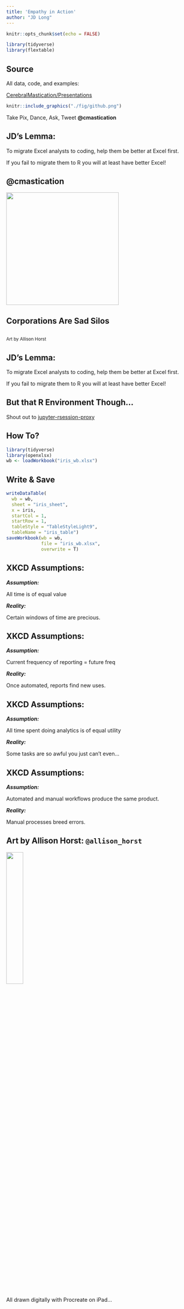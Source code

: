 ```yaml
---
title: 'Empathy in Action'
author: "JD Long"
---
```


```r
knitr::opts_chunk$set(echo = FALSE)
```

```r
library(tidyverse)
library(flextable)
```


## Source

All data, code, and examples: 

[CerebralMastication/Presentations](https://github.com/CerebralMastication/Presentations/)

```r
knitr::include_graphics("./fig/github.png")
```

Take Pix, Dance, Ask, Tweet 
**@cmastication**

## JD's Lemma: {.medium-body}

To migrate Excel analysts to coding, help them be better at Excel first. 

If you fail to migrate them to R you will at least have better Excel!

## @cmastication

<div align="center">
<img src="./fig/twitter_jdlong.png" width=300 >
</div>

## {data-background=./fig/rcookbook2e.png}

## Corporations Are Sad Silos {data-background=./fig/Sad_Cubicles_2.png}

## {data-background=./fig/Office-R-github.png}

<sup>Art by Allison Horst</sup>

## {data-background=./fig/tribalism.jpg data-background-size=cover}

## {data-background=./fig/circus_tent_blueprint.png data-background-size=cover}

## {data-background=./fig/avengers_strut.gif }

## {data-background=./fig/fire_deadlift.gif }

## {data-background=./fig/cantdoit.jpg data-background-size=cover}

## {data-background=./fig/kathy_sierra_graph.jpg}

## JD's Lemma: {.medium-body}

To migrate Excel analysts to coding, help them be better at Excel first. 

If you fail to migrate them to R you will at least have better Excel!


## {data-background=./fig/iris_excel.png}

## {data-background=./fig/iris_excel_formula.png}

## {data-background=./fig/iris_excel_pivot.png}

## But that R Environment Though...

Shout out to [jupyter-rsession-proxy](https://github.com/jupyterhub/jupyter-rsession-proxy)

## {data-background=./fig/jupyterlab.gif data-background-size=cover}

## {data-background=./fig/vicegrips.jpg }

## {data-background=./fig/vicegrip_AC.jpeg data-background-size=cover}

## {data-background=./fig/vicegrip_dryer.jpeg data-background-size=cover}

## {data-background=./fig/vette.jpg data-background-size=cover}


## How To? {.bigcode}

```r
library(tidyverse)
library(openxlsx)
wb <- loadWorkbook("iris_wb.xlsx")
```

## Write & Save {.bigcode}

```r
writeDataTable(
  wb = wb,
  sheet = "iris_sheet",
  x = iris,
  startCol = 1,
  startRow = 1,
  tableStyle = "TableStyleLight9",
  tableName = "iris_table")
saveWorkbook(wb = wb,
             file = "iris_wb.xlsx",
             overwrite = T)
```

## {data-background=./fig/is_it_worth_the_time.png}

## {data-background=./fig/all-wrong.jpg}

## XKCD Assumptions: {.medium-body}

***Assumption:*** 

All time is of equal value


***Reality:*** 

Certain windows of time are precious. 

## XKCD Assumptions: {.medium-body}

***Assumption:*** 

Current frequency of reporting = future freq


***Reality:*** 

Once automated, reports find new uses.

## XKCD Assumptions: {.medium-body}

***Assumption:*** 

All time spent doing analytics is of equal utility 


***Reality:*** 

Some tasks are so awful you just can't even...


## XKCD Assumptions: {.medium-body}

***Assumption:*** 

Automated and manual workflows produce the same product.


***Reality:*** 

Manual processes breed errors. 
 
## {data-background=./fig/10per.png}

## {data-background=./fig/Office-R-github.png}

## Art by Allison Horst: `@allison_horst`

<div align="center">
<img src="./fig/allison_horst_twitter.png" width=30% >
</div>
All drawn digitally with Procreate on iPad...



